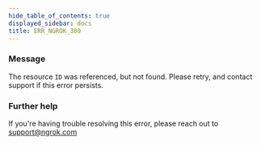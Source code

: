 ```yaml
---
hide_table_of_contents: true
displayed_sidebar: docs
title: ERR_NGROK_380
---
```


### Message

The resource `ID` was referenced, but not found. Please retry, and contact support if this error persists.

### Further help

If you're having trouble resolving this error, please reach out to [support@ngrok.com](mailto:support@ngrok.com?subject=Help%20with%20ERR_NGROK_380)

